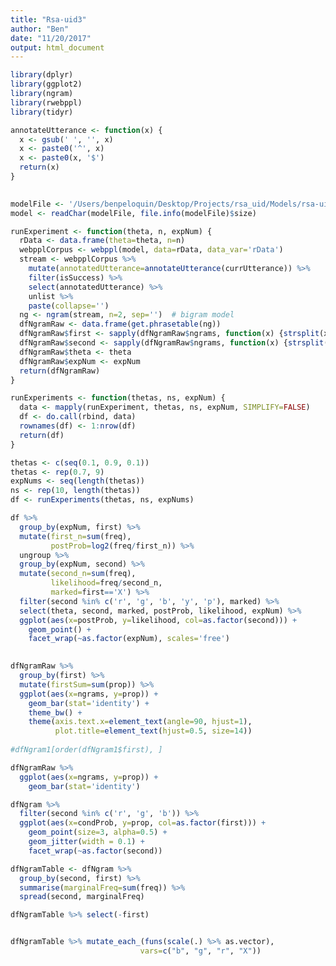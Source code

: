 ```yaml
---
title: "Rsa-uid3"
author: "Ben"
date: "11/20/2017"
output: html_document
---
```


```r
library(dplyr)
library(ggplot2)
library(ngram)
library(rwebppl)
library(tidyr)
```

```r
annotateUtterance <- function(x) {
  x <- gsub(' ', '', x)
  x <- paste0('^', x)
  x <- paste0(x, '$')
  return(x)
}
  
```


```r
modelFile <- '/Users/benpeloquin/Desktop/Projects/rsa_uid/Models/rsa-uid-corpus-generation-20171115.wppl'
model <- readChar(modelFile, file.info(modelFile)$size)
```

```r
runExperiment <- function(theta, n, expNum) {
  rData <- data.frame(theta=theta, n=n)
  webpplCorpus <- webppl(model, data=rData, data_var='rData')
  stream <- webpplCorpus %>%
    mutate(annotatedUtterance=annotateUtterance(currUtterance)) %>%
    filter(isSuccess) %>%
    select(annotatedUtterance) %>%
    unlist %>%
    paste(collapse='')
  ng <- ngram(stream, n=2, sep='')  # bigram model
  dfNgramRaw <- data.frame(get.phrasetable(ng))
  dfNgramRaw$first <- sapply(dfNgramRaw$ngrams, function(x) {strsplit(x, '')}[[1]][1])
  dfNgramRaw$second <- sapply(dfNgramRaw$ngrams, function(x) {strsplit(x, '')}[[1]][3])
  dfNgramRaw$theta <- theta
  dfNgramRaw$expNum <- expNum
  return(dfNgramRaw)
}

runExperiments <- function(thetas, ns, expNum) {
  data <- mapply(runExperiment, thetas, ns, expNum, SIMPLIFY=FALSE)
  df <- do.call(rbind, data)
  rownames(df) <- 1:nrow(df)
  return(df)
}
```


```r
thetas <- c(seq(0.1, 0.9, 0.1))
thetas <- rep(0.7, 9)
expNums <- seq(length(thetas))
ns <- rep(10, length(thetas))
df <- runExperiments(thetas, ns, expNums)
```


```r
df %>%
  group_by(expNum, first) %>%
  mutate(first_n=sum(freq),
         postProb=log2(freq/first_n)) %>%
  ungroup %>%
  group_by(expNum, second) %>%
  mutate(second_n=sum(freq),
         likelihood=freq/second_n,
         marked=first=='X') %>%
  filter(second %in% c('r', 'g', 'b', 'y', 'p'), marked) %>%
  select(theta, second, marked, postProb, likelihood, expNum) %>%
  ggplot(aes(x=postProb, y=likelihood, col=as.factor(second))) +
    geom_point() +
    facet_wrap(~as.factor(expNum), scales='free')
  
```


```r

dfNgramRaw %>%
  group_by(first) %>%
  mutate(firstSum=sum(prop)) %>%
  ggplot(aes(x=ngrams, y=prop)) +
    geom_bar(stat='identity') +
    theme_bw() +
    theme(axis.text.x=element_text(angle=90, hjust=1), 
          plot.title=element_text(hjust=0.5, size=14))
  
#dfNgram1[order(dfNgram1$first), ]

```

```r
dfNgramRaw %>%
  ggplot(aes(x=ngrams, y=prop)) +
    geom_bar(stat='identity')
```


```r
dfNgram %>%
  filter(second %in% c('r', 'g', 'b')) %>%
  ggplot(aes(x=condProb, y=prop, col=as.factor(first))) +
    geom_point(size=3, alpha=0.5) +
    geom_jitter(width = 0.1) +
    facet_wrap(~as.factor(second))
```


```r
dfNgramTable <- dfNgram %>%
  group_by(second, first) %>%
  summarise(marginalFreq=sum(freq)) %>%
  spread(second, marginalFreq)
```

```r
dfNgramTable %>% select(-first)


dfNgramTable %>% mutate_each_(funs(scale(.) %>% as.vector), 
                             vars=c("b", "g", "r", "X"))
```

